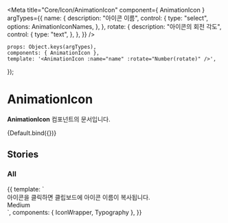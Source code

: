
<Meta
    title="Core/Icon/AnimationIcon"
    component={ AnimationIcon }
    argTypes={{
        name: {
            description: "아이콘 이름",
            control: {
                type: "select",
                options: AnimationIconNames,
            },
        },
        rotate: {
            description: "아이콘의 회전 각도",
            control: {
                type: "text",
            },
        },
    }}
/>

    props: Object.keys(argTypes),
    components: { AnimationIcon },
    template: '<AnimationIcon :name="name" :rotate="Number(rotate)" />',
});

# AnimationIcon

**AnimationIcon** 컴포넌트의 문서입니다.

<Story name="Default" height="100px">
    {Default.bind({})}
</Story>

<ArgsTable story="Default" />

## Stories
### All
<Canvas>
    <Story name="All" height="100px">
        {{
            template: `
                <div>
                    <Typography type="body1" color="gray500">아이콘을 클릭하면 클립보드에 아이콘 이름이 복사됩니다.</Typography>
                    <!--medium-->
                    <div>
                        <Typography type="body1" style="margin-bottom: 10px">Medium</Typography>
                        <div style="display: flex; flex-wrap: wrap;">
                            <IconWrapper component="AnimationIcon" name="IconThreeDotMediumFillAnimation" :rotate="-90" />
                            <IconWrapper component="AnimationIcon" name="IconCheckRoundMediumLineAnimation" :rotate="90" />
                        </div>
                    </div>
                </div>
            `,
             components: { IconWrapper, Typography },
        }}
    </Story>
</Canvas>
